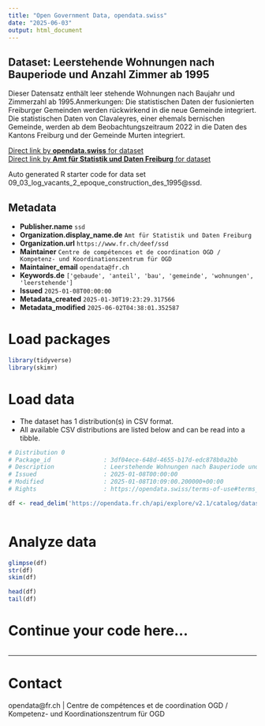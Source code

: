 ```yaml
---
title: "Open Government Data, opendata.swiss"
date: "2025-06-03"
output: html_document
---
```


## Dataset: Leerstehende Wohnungen nach Bauperiode und Anzahl Zimmer ab 1995

Dieser Datensatz enthält leer stehende Wohnungen nach Baujahr und Zimmerzahl ab 1995.Anmerkungen: Die statistischen Daten der fusionierten Freiburger Gemeinden werden rückwirkend in die neue Gemeinde integriert. Die statistischen Daten von Clavaleyres, einer ehemals bernischen Gemeinde, werden ab dem Beobachtungszeitraum 2022 in die Daten des Kantons Freiburg und der Gemeinde Murten integriert.

[Direct link by **opendata.swiss** for dataset](https://opendata.swiss/de/dataset/leerstehende-wohnungen-nach-bauperiode-und-anzahl-zimmer-ab-1995)<br>
[Direct link by **Amt für Statistik und Daten Freiburg** for dataset](https://opendata.fr.ch/explore/dataset/09_03_log_vacants_2_epoque_construction_des_1995/)

Auto generated R starter code for data set 09_03_log_vacants_2_epoque_construction_des_1995@ssd.

## Metadata

- **Publisher.name** `ssd`
- **Organization.display_name.de** `Amt für Statistik und Daten Freiburg`
- **Organization.url** `https://www.fr.ch/deef/ssd`
- **Maintainer** `Centre de compétences et de coordination OGD / Kompetenz- und Koordinationszentrum für OGD`
- **Maintainer_email** `opendata@fr.ch`
- **Keywords.de** `['gebaude', 'anteil', 'bau', 'gemeinde', 'wohnungen', 'leerstehende']`
- **Issued** `2025-01-08T00:00:00`
- **Metadata_created** `2025-01-30T19:23:29.317566`
- **Metadata_modified** `2025-06-02T04:38:01.352587`


# Load packages

```r

library(tidyverse)
library(skimr)

```

# Load data

-   The dataset has 1 distribution(s) in CSV format.
-   All available CSV distributions are listed below and can be read into a tibble.

```r

# Distribution 0
# Package_id               : 3df04ece-648d-4655-b17d-edc878b0a2bb
# Description              : Leerstehende Wohnungen nach Bauperiode und Anzahl Zimmer ab 1995 (csv)
# Issued                   : 2025-01-08T00:00:00
# Modified                 : 2025-01-08T10:09:00.200000+00:00
# Rights                   : https://opendata.swiss/terms-of-use#terms_by

df <- read_delim('https://opendata.fr.ch/api/explore/v2.1/catalog/datasets/09_03_log_vacants_2_epoque_construction_des_1995/exports/csv?use_labels=true')



```

# Analyze data

```r

glimpse(df)
str(df)
skim(df)

head(df)
tail(df)

```

# Continue your code here...

```r

```

------------------------------------------------------------------------

# Contact

opendata@fr.ch | Centre de compétences et de coordination OGD / Kompetenz- und Koordinationszentrum für OGD
